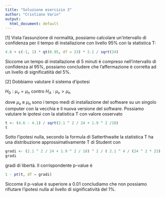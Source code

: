 ```yaml
---
title: "Soluzione esercizio 3"
author: "Cristiano Varin"
output:
  html_document: default
---
```


[1] Vista l'assunzione di normalità, possiamo calcolare un'intervallo di confidenza per il tempo di installazione con livello 95\% con la statistica T:

```r
4.6 + c(-1, 1) * qt(0.95, df = 23) * 2.1 / sqrt(24)
```

Siccome un tempo di installazione di 5 minuti è compreso nell'intervallo di confidenza al 95\%, possiamo concludere che l'affermazione è corretta ad un livello di significatiità del 5\%.

[2] Dobbiamo valutare il sistema d'ipotesi

$H_0: \mu_v = \mu_n$ contro $H_A: \mu_v > \mu_n$

dove $\mu_v$ e $\mu_n$ sono i tempo medi di installazione del software su un singolo computer con la vecchia e il nuova versione del software. Possiamo valutare le ipotesi con la statistica T con valore osservato

```r
t <- (4.6 - 4.1) / sqrt(2.1 ^ 2 / 24 + 1.9 ^ 2 /18) 
t
```

Sotto l'ipotesi nulla, secondo la formula di Satterthwaite la  statistica T ha una distribuzione approssimativamente T di Student con 
```r
gradi <- (2.1 ^ 2 / 24 + 1.9 ^ 2 / 18) ^ 2 / ( 2.1 ^ 4 / (24 ^ 2 * 23) + 1.9 ^ 4 / (18 ^ 2 * 17))
gradi
```
gradi di libertà. Il corrispondente p-value è
```r
1 - pt(t, df = gradi)
```
Siccome il p-value è superiore a 0.01 concludiamo che non possiamo rifiutare l'ipotesi nulla al livello di significatività del 1\%.
 


 